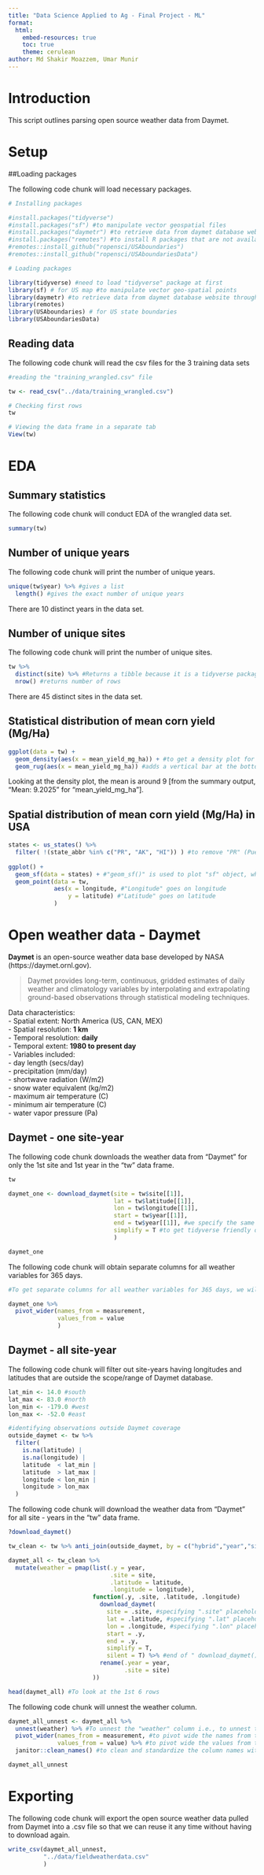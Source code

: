 ```yaml
---
title: "Data Science Applied to Ag - Final Project - ML"
format:
  html:
    embed-resources: true
    toc: true
    theme: cerulean
author: Md Shakir Moazzem, Umar Munir
---
```


# Introduction  

This script outlines parsing open source weather data from Daymet.  

# Setup  

##Loading packages  

The following code chunk will load necessary packages.  

```r

# Installing packages

#install.packages("tidyverse")
#install.packages("sf") #to manipulate vector geospatial files
#install.packages("daymetr") #to retrieve data from daymet database website through R
#install.packages("remotes") #to install R packages that are not available on CRAN, and available on GitHub
#remotes::install_github("ropensci/USAboundaries") 
#remotes::install_github("ropensci/USAboundariesData")

# Loading packages

library(tidyverse) #need to load "tidyverse" package at first
library(sf) # for US map #to manipulate vector geo-spatial points
library(daymetr) #to retrieve data from daymet database website through R
library(remotes)
library(USAboundaries) # for US state boundaries
library(USAboundariesData)

```


## Reading data  

The following code chunk will read the csv files for the 3 training data sets

```r

#reading the "training_wrangled.csv" file

tw <- read_csv("../data/training_wrangled.csv") 

# Checking first rows
tw

# Viewing the data frame in a separate tab
View(tw)

```

# EDA

## Summary statistics

The following code chunk will conduct EDA of the wrangled data set.

```r

summary(tw)

```

## Number of unique years

The following code chunk will print the number of unique years.

```r

unique(tw$year) %>% #gives a list
  length() #gives the exact number of unique years

```

There are 10 distinct years in the data set.  

## Number of unique sites

The following code chunk will print the number of unique sites.

```r

tw %>%
  distinct(site) %>% #Returns a tibble because it is a tidyverse package
  nrow() #returns number of rows

```

There are 45 distinct sites in the data set.


## Statistical distribution of mean corn yield (Mg/Ha)


```r

ggplot(data = tw) +
  geom_density(aes(x = mean_yield_mg_ha)) + #to get a density plot for "strength_gtex" [here we don't need a y variable because y is calculated by "geom_density()"]
  geom_rug(aes(x = mean_yield_mg_ha)) #adds a vertical bar at the bottom of the geom_density() to where each observation has happened.

```
Looking at the density plot, the mean is around 9 [from the summary output, "Mean: 9.2025" for "mean_yield_mg_ha"].


## Spatial distribution of mean corn yield (Mg/Ha) in USA

```r

states <- us_states() %>% 
  filter( !(state_abbr %in% c("PR", "AK", "HI")) ) #to remove "PR" (Puerto Rico), "AK" (Alaska), and "HI" (Hawaii) from the rows of "states" object i.e., to keep all states that are NOT "PR", "AK", and "HI" #we use "%in%" to filter (i.e., work on) more than one state/entry #if we wanted to filter just 1 state, we would use == sign e.g., !(state_abbr == c("PR"))
  
ggplot() +
  geom_sf(data = states) + #"geom_sf()" is used to plot "sf" object, which we just created above as "states" object; plots all states and territories of USA
  geom_point(data = tw,
             aes(x = longitude, #"Longitude" goes on longitude
                 y = latitude) #"Latitude" goes on latitude
             )

```


# Open weather data - Daymet  

**Daymet** is an open-source weather data base developed by NASA (https://daymet.ornl.gov).  

> Daymet provides long-term, continuous, gridded estimates of daily weather and climatology variables by interpolating and extrapolating ground-based observations through statistical modeling techniques.  

Data characteristics:    
  - Spatial extent: North America (US, CAN, MEX)  
  - Spatial resolution: **1 km**  
  - Temporal resolution: **daily**  
  - Temporal extent: **1980 to present day**  
  - Variables included:  
    - day length (secs/day)    
    - precipitation (mm/day)  
    - shortwave radiation (W/m2)  
    - snow water equivalent (kg/m2)  
    - maximum air temperature (C)  
    - minimum air temperature (C)  
    - water vapor pressure (Pa)  


## Daymet - one site-year 

The following code chunk downloads the weather data from "Daymet" for only the 1st site and 1st year in the "tw" data frame.

```r

tw

daymet_one <- download_daymet(site = tw$site[[1]], 
                              lat = tw$latitude[[1]],
                              lon = tw$longitude[[1]],
                              start = tw$year[[1]],
                              end = tw$year[[1]], #we specify the same year that we specifed in "start"
                              simplify = T #to get tidyverse friendly data
                              )

daymet_one 

```


The following code chunk will obtain separate columns for all weather variables for 365 days.

```r

#To get separate columns for all weather variables for 365 days, we will pivot_wider() 

daymet_one %>%
  pivot_wider(names_from = measurement,
              values_from = value
              )

```


## Daymet - all site-year 

The following code chunk will filter out site-years having longitudes and latitudes that are outside the scope/range of Daymet database.

```r

lat_min <- 14.0 #south
lat_max <- 83.0 #north
lon_min <- -179.0 #west
lon_max <- -52.0 #east

#identifying observations outside Daymet coverage
outside_daymet <- tw %>%
  filter(
    is.na(latitude) |
    is.na(longitude) |
    latitude  < lat_min |
    latitude  > lat_max |
    longitude < lon_min |
    longitude > lon_max
  )

```

The following code chunk will download the weather data from "Daymet" for all site - years in the "tw" data frame.

```r

?download_daymet()

tw_clean <- tw %>% anti_join(outside_daymet, by = c("hybrid","year","site"))

daymet_all <- tw_clean %>% 
  mutate(weather = pmap(list(.y = year, 
                             .site = site, 
                             .latitude = latitude, 
                             .longitude = longitude), 
                        function(.y, .site, .latitude, .longitude) 
                          download_daymet( 
                            site = .site, #specifying ".site" placeholder for "site = " argument
                            lat = .latitude, #specifying ".lat" placeholder for "lat = " argument
                            lon = .longitude, #specifying ".lon" placeholder for "lon = " argument
                            start = .y, 
                            end = .y, 
                            simplify = T,
                            silent = T) %>% #end of " download_daymet()" function
                          rename(.year = year,
                                 .site = site) 
                        )) 

head(daymet_all) #To look at the 1st 6 rows

```


The following code chunk will unnest the weather column. 

```r

daymet_all_unnest <- daymet_all %>%
  unnest(weather) %>% #To unnest the "weather" column i.e., to unnest the "tibble" dataframes inside all of the cells of the "weather" column and then to bring them back into the main level of the data frame
  pivot_wider(names_from = measurement, #to pivot wide the names from the "measurement" column
              values_from = value) %>% #to pivot wide the values from the "value" column #because we want to change the "measurement" column from long form to wide form
  janitor::clean_names() #to clean and standardize the column names with all lower cases and underscores to fill within words 

daymet_all_unnest

```


# Exporting  

The following code chunk will export the open source weather data pulled from Daymet into a .csv file so that we can reuse it any time without having to download again.  

```r

write_csv(daymet_all_unnest,
          "../data/fieldweatherdata.csv"
          )

```





